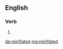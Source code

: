 ==English==

===Verb===
{{head|en}}

# {{en-past of|reinflate}}

[[de:reinflated]]
[[mg:reinflated]]